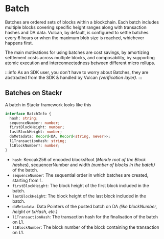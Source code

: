 # Batch

Batches are ordered sets of blocks within a blockchain. Each batch includes multiple blocks covering specific height ranges along with transaction hashes and DA data. 
Vulcan, by default, is configured to settle batches every 6 hours or when the maximum blob size is reached, whichever happens first.

The main motivations for using batches are cost savings, by amortizing settlement costs across multiple blocks, and composability, by supporting atomic execution and interconnectedness between different micro rollups.

:::info
As an SDK user, you don't have to worry about Batches, they are abstracted from the SDK & handled by Vulcan _(verification layer)_.
:::

## Batches on Stackr

A batch in Stackr framework looks like this

```ts [batch.ts]
interface BatchInfo {
  hash: string;
  sequenceNumber: number;
  firstBlockHeight: number;
  lastBlockHeight: number;
  daMetadata: Record<DA, Record<string, never>>;
  l1TransactionHash: string;
  l1BlockNumber?: number;
}
```

- `hash`: Keccak256 of encoded blocksRoot (_Merkle root of the Block hashes_), sequencerNumber and width _(number of blocks in the batch)_ of the batch.
- `sequenceNumber`:  The sequential order in which batches are created, starting from 1.
- `firstBlockHeight`: The block height of the first block included in the batch.
- `lastBlockHeight`: The block height of the last block included in the batch.
- `daMetadata`: Data Pointers of the posted batch on DA _(like blockNumber, height or txHash, etc.)_
- `l1TransactionHash`: The transaction hash for the finalisation of the batch on L1.
- `l1BlockNumber`: The block number of the block containing the transaction on L1.
